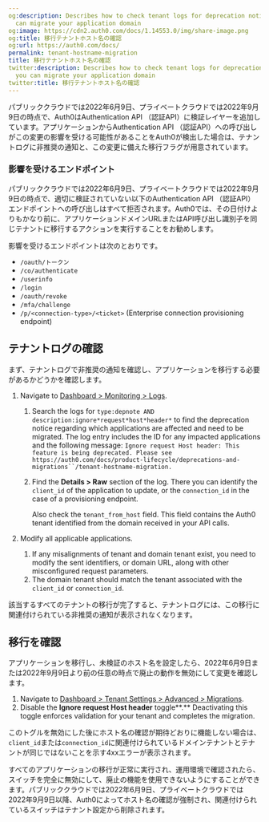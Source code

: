 ```yaml
---
og:description: Describes how to check tenant logs for deprecation notices so you
  can migrate your application domain
og:image: https://cdn2.auth0.com/docs/1.14553.0/img/share-image.png
og:title: 移行テナントホスト名の確認
og:url: https://auth0.com/docs/
permalink: tenant-hostname-migration
title: 移行テナントホスト名の確認
twitter:description: Describes how to check tenant logs for deprecation notices so
  you can migrate your application domain
twitter:title: 移行テナントホスト名の確認
---
```


パブリッククラウドでは2022年6月9日、プライベートクラウドでは2022年9月9日の時点で、Auth0はAuthentication API （認証API）に検証レイヤーを追加しています。アプリケーションからAuthentication API （認証API）への呼び出しがこの変更の影響を受ける可能性があることをAuth0が検出した場合は、テナントログに非推奨の通知と、この変更に備えた移行フラグが用意されています。

### 影響を受けるエンドポイント

パブリッククラウドでは2022年6月9日、プライベートクラウドでは2022年9月9日の時点で、適切に検証されていない以下のAuthentication API （認証API）エンドポイントへの呼び出しはすべて拒否されます。Auth0では、その日付けよりもかなり前に、アプリケーションドメインURLまたはAPI呼び出し識別子を同じテナントに移行するアクションを実行することをお勧めします。

影響を受けるエンドポイントは次のとおりです。

* `/oauth/トークン`
* `/co/authenticate`
* `/userinfo`
* `/login`
* `/oauth/revoke`
* `/mfa/challenge`
* `/p/<connection-type>/<ticket>` (Enterprise connection provisioning endpoint)

## テナントログの確認

まず、テナントログで非推奨の通知を確認し、アプリケーションを移行する必要があるかどうかを確認します。

1. Navigate to [Dashboard > Monitoring > Logs](https://manage.auth0.com/#/logs).

   1. Search the logs for `type:depnote AND description:ignore*request*host*header*` to find the deprecation notice regarding which applications are affected and need to be migrated. The log entry includes the ID for any impacted applications and the following message:
      `Ignore request Host header: This feature is being deprecated. Please see https://auth0.com/docs/product-lifecycle/deprecations-and-migrations``/tenant-hostname-migration.`
   2. Find the **Details > Raw** section of the log. There you can identify the `client_id` of the application to update, or the `connection_id` in the case of a provisioning endpoint.

      <Callout icon="file-lines" color="#0EA5E9" iconType="regular">

      Also check the `tenant_from_host` field. This field contains the Auth0 tenant identified from the domain received in your API calls.

      </Callout>
2. Modify all applicable applications.

   1. If any misalignments of tenant and domain tenant exist, you need to modify the sent identifiers, or domain URL, along with other misconfigured request parameters.
   2. The domain tenant should match the tenant associated with the `client_id` or `connection_id`.

該当するすべてのテナントの移行が完了すると、テナントログには、この移行に関連付けられている非推奨の通知が表示されなくなります。

## 移行を確認

アプリケーションを移行し、未検証のホスト名を設定したら、2022年6月9日または2022年9月9日より前の任意の時点で廃止の動作を無効にして変更を確認します。

1. Navigate to [Dashboard > Tenant Settings > Advanced > Migrations](https://manage.auth0.com/#/tenant/advanced).
2. Disable the **Ignore request Host header** toggle**.** Deactivating this toggle enforces validation for your tenant and completes the migration.

このトグルを無効にした後にホスト名の確認が期待どおりに機能しない場合は、`client_id`または`connection_id`に関連付けられているドメインテナントとテナントが同じではないことを示す4xxエラーが表示されます。

すべてのアプリケーションの移行が正常に実行され、運用環境で確認されたら、スイッチを完全に無効にして、廃止の機能を使用できないようにすることができます。パブリッククラウドでは2022年6月9日、プライベートクラウドでは2022年9月9日以降、Auth0によってホスト名の確認が強制され、関連付けられているスイッチはテナント設定から削除されます。